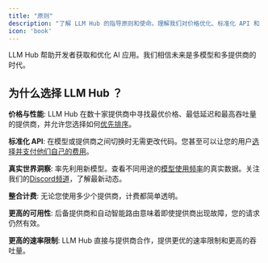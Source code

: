 ```yaml
---
title: "原则"
description: "了解 LLM Hub 的指导原则和使命。理解我们对价格优化、标准化 API 和 AI 模型部署高可用性的承诺。"
icon: 'book'
---
```


LLM Hub 帮助开发者获取和优化 AI 应用。我们相信未来是多模型和多提供商的时代。

## 为什么选择 LLM Hub ？

**价格与性能**: LLM Hub 在数十家提供商中寻找最优价格、最低延迟和最高吞吐量的提供商，并允许您选择如何[优先排序](/docs/features/provider-routing)。

**标准化 API**: 在模型或提供商之间切换时无需更改代码。您甚至可以让您的用户[选择并支付他们自己的费用](/docs/use-cases/oauth-pkce)。

**真实世界洞察**: 率先利用新模型。查看不同用途的[模型使用频率](https://openrouter.ai/rankings)的真实数据。关注我们的[Discord频道](https://discord.com/channels/1091220969173028894/1094454198688546826)，了解最新动态。

**整合计费**: 无论您使用多少个提供商，计费都简单透明。

**更高的可用性**: 后备提供商和自动智能路由意味着即使提供商出现故障，您的请求仍然有效。

**更高的速率限制**: LLM Hub 直接与提供商合作，提供更优的速率限制和更高的吞吐量。